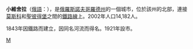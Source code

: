 {{coord|58|51|N|32|13|E|display=title}}
'''小維舍拉'''（[[俄語|俄語]]：'''{{lang|ru|Ма́лая Ви́шера}}'''），是[[俄羅斯|俄羅斯]][[諾夫哥羅德州|諾夫哥羅德州]]的一個城市，位於該州的北部，連接[[莫斯科|莫斯科]]和[[聖彼得堡|聖彼得堡]]之間的[[莫斯科-聖彼得堡鐵路|鐵路線]]上。2002年人口14,182人。

1843年因鐵路而建立，因同名河流而得名。1921年設市。

{{諾夫哥羅德州城市}}

[[Category:諾夫哥羅德州城市|М]]